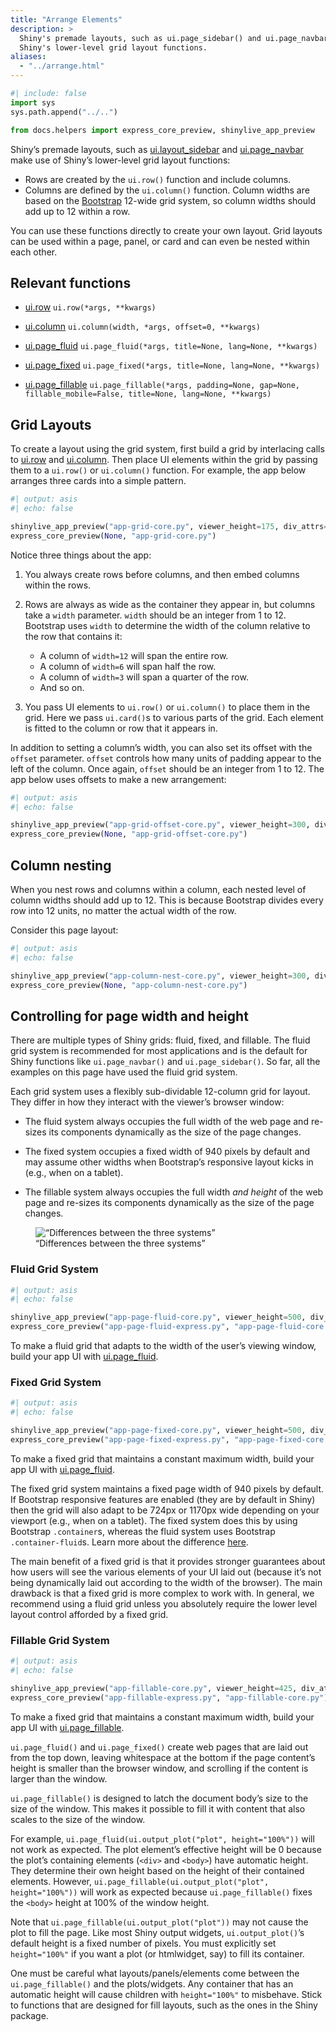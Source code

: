 ```yaml
---
title: "Arrange Elements"
description: >
  Shiny's premade layouts, such as ui.page_sidebar() and ui.page_navbar() make use of
  Shiny's lower-level grid layout functions.
aliases:
  - "../arrange.html"
---
```


```python
#| include: false
import sys
sys.path.append("../..")

from docs.helpers import express_core_preview, shinylive_app_preview
```

Shiny's premade layouts, such as [ui.layout_sidebar](https://shiny.posit.co/py/api/ui.layout_sidebar.html) and [ui.page_navbar](https://shiny.posit.co/py/api/ui.page_navbar.html) make use of Shiny's lower-level grid layout functions:

-   Rows are created by the `ui.row()` function and include columns.
-   Columns are defined by the `ui.column()` function. Column widths are based on the [Bootstrap](https://getbootstrap.com/) 12-wide grid system, so column widths should add up to 12 within a row.

You can use these functions directly to create your own layout.
Grid layouts can be used within a page, panel, or card and can even be nested within each other.

## Relevant functions

-   [ui.row](https://shiny.posit.co/py/api/ui.row.html) `ui.row(*args, **kwargs)`

-   [ui.column](https://shiny.posit.co/py/api/ui.column.html) `ui.column(width, *args, offset=0, **kwargs)`

-   [ui.page_fluid](https://shiny.posit.co/py/api/ui.page_fluid.html) `ui.page_fluid(*args, title=None, lang=None, **kwargs)`

-   [ui.page_fixed](https://shiny.posit.co/py/api/ui.page_fixed.html) `ui.page_fixed(*args, title=None, lang=None, **kwargs)`

-   [ui.page_fillable](https://shiny.posit.co/py/api/ui.page_fillable.html) `ui.page_fillable(*args, padding=None, gap=None, fillable_mobile=False, title=None, lang=None, **kwargs)`

::: {.border-bottom .blue .mt-6 .mb-5}
:::

## Grid Layouts

To create a layout using the grid system, first build a grid by interlacing calls to [ui.row](https://shiny.posit.co/py/api/ui.row.html) and [ui.column](https://shiny.posit.co/py/api/ui.column.html).
Then place UI elements within the grid by passing them to a `ui.row()` or `ui.column()` function.
For example, the app below arranges three cards into a simple pattern.

::: {.column-screen-inset-right style="max-width:800px;"}
```python
#| output: asis
#| echo: false

shinylive_app_preview("app-grid-core.py", viewer_height=175, div_attrs=".p-0")
express_core_preview(None, "app-grid-core.py")
```
:::

Notice three things about the app:

1.  You always create rows before columns, and then embed columns within the rows.

2.  Rows are always as wide as the container they appear in, but columns take a `width` parameter.
    `width` should be an integer from 1 to 12.
    Bootstrap uses `width` to determine the width of the column relative to the row that contains it:

    -   A column of `width=12` will span the entire row.
    -   A column of `width=6` will span half the row.
    -   A column of `width=3` will span a quarter of the row.
    -   And so on.

3.  You pass UI elements to `ui.row()` or `ui.column()` to place them in the grid.
    Here we pass `ui.card()`s to various parts of the grid.
    Each element is fitted to the column or row that it appears in.

In addition to setting a column's width, you can also set its offset with the `offset` parameter.
`offset` controls how many units of padding appear to the left of the column.
Once again, `offset` should be an integer from 1 to 12.
The app below uses offsets to make a new arrangement:

::: {.column-screen-inset-right style="max-width:800px;"}
```python
#| output: asis
#| echo: false

shinylive_app_preview("app-grid-offset-core.py", viewer_height=300, div_attrs=".p-0")
express_core_preview(None, "app-grid-offset-core.py")
```
:::

::: {.border-bottom .blue .mt-6 .mb-5}
:::

## Column nesting

When you nest rows and columns within a column, each nested level of column widths should add up to 12.
This is because Bootstrap divides every row into 12 units, no matter the actual width of the row.

Consider this page layout:

::: {.column-screen-inset-right style="max-width:800px;"}
```python
#| output: asis
#| echo: false

shinylive_app_preview("app-column-nest-core.py", viewer_height=300, div_attrs=".p-0")
express_core_preview(None, "app-column-nest-core.py")
```
:::

::: {.border-bottom .blue .mt-6 .mb-5}
:::

## Controlling for page width and height

There are multiple types of Shiny grids: fluid, fixed, and fillable.
The fluid grid system is recommended for most applications and is the default for Shiny functions like `ui.page_navbar()` and `ui.page_sidebar()`.
So far, all the examples on this page have used the fluid grid system.

Each grid system uses a flexibly sub-dividable 12-column grid for layout.
They differ in how they interact with the viewer's browser window:

-   The fluid system always occupies the full width of the web page and re-sizes its components dynamically as the size of the page changes.

-   The fixed system occupies a fixed width of 940 pixels by default and may assume other widths when Bootstrap's responsive layout kicks in (e.g., when on a tablet).

-   The fillable system always occupies the full width *and height* of the web page and re-sizes its components dynamically as the size of the page changes.

!["Differences between the three systems"](/images/page-control.png){.pt-4}

### Fluid Grid System

::: {.column-screen-inset-right style="max-width:800px;"}
```python
#| output: asis
#| echo: false

shinylive_app_preview("app-page-fluid-core.py", viewer_height=500, div_attrs=".p-0")
express_core_preview("app-page-fluid-express.py", "app-page-fluid-core.py")
```
:::

To make a fluid grid that adapts to the width of the user's viewing window, build your app UI with [ui.page_fluid](https://shiny.posit.co/py/api/ui.page_fluid.html).

### Fixed Grid System

::: {.column-screen-inset-right style="max-width:800px;"}
```python
#| output: asis
#| echo: false

shinylive_app_preview("app-page-fixed-core.py", viewer_height=500, div_attrs=".p-0")
express_core_preview("app-page-fixed-express.py", "app-page-fixed-core.py")
```
:::

To make a fixed grid that maintains a constant maximum width, build your app UI with [ui.page_fluid](https://shiny.posit.co/py/api/ui.page_fluid.html).

The fixed grid system maintains a fixed page width of 940 pixels by default.
If Bootstrap responsive features are enabled (they are by default in Shiny) then the grid will also adapt to be 724px or 1170px wide depending on your viewport (e.g., when on a tablet).
The fixed system does this by using Bootstrap `.container`s, whereas the fluid system uses Bootstrap `.container-fluid`s.
Learn more about the difference [here](https://getbootstrap.com/docs/5.3/layout/containers/#how-they-work).

The main benefit of a fixed grid is that it provides stronger guarantees about how users will see the various elements of your UI laid out (because it's not being dynamically laid out according to the width of the browser).
The main drawback is that a fixed grid is more complex to work with.
In general, we recommend using a fluid grid unless you absolutely require the lower level layout control afforded by a fixed grid.

### Fillable Grid System

::: {.column-screen-inset-right style="max-width:800px;"}
```python
#| output: asis
#| echo: false

shinylive_app_preview("app-fillable-core.py", viewer_height=425, div_attrs=".p-0")
express_core_preview("app-fillable-express.py", "app-fillable-core.py")
```
:::

To make a fixed grid that maintains a constant maximum width, build your app UI with [ui.page_fillable](https://shiny.posit.co/py/api/ui.page_fillable.html).

`ui.page_fluid()` and `ui.page_fixed()` create web pages that are laid out from the top down, leaving whitespace at the bottom if the page content's height is smaller than the browser window, and scrolling if the content is larger than the window.

`ui.page_fillable()` is designed to latch the document body's size to the size of the window.
This makes it possible to fill it with content that also scales to the size of the window.

For example, `ui.page_fluid(ui.output_plot("plot", height="100%"))` will not work as expected.
The plot element's effective height will be 0 because the plot's containing elements (`<div>` and `<body>`) have automatic height.
They determine their own height based on the height of their contained elements.
However, `ui.page_fillable(ui.output_plot("plot", height="100%"))` will work as expected because `ui.page_fillable()` fixes the `<body>` height at 100% of the window height.

Note that `ui.page_fillable(ui.output_plot("plot"))` may not cause the plot to fill the page.
Like most Shiny output widgets, `ui.output_plot()`'s default height is a fixed number of pixels.
You must explicitly set `height="100%"` if you want a plot (or htmlwidget, say) to fill its container.

One must be careful what layouts/panels/elements come between the `ui.page_fillable()` and the plots/widgets.
Any container that has an automatic height will cause children with `height="100%"` to misbehave.
Stick to functions that are designed for fill layouts, such as the ones in the Shiny package.
